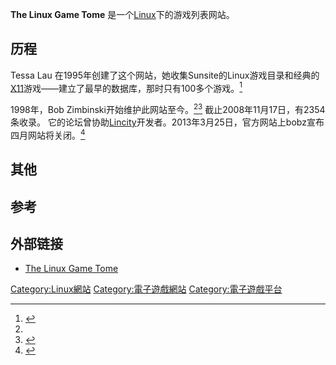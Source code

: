 {{Infobox website
| name           = The Linux Game Tome
| url            = [http://www.happypenguin.org/ happypenguin.org]
| commercial     = 不
| type           = [[Linux游戏|Linux平台游戏]]
| language       = 英文
| registration   = 可选
| owner          = Bob Zimbinski
| author         = Tessa Lau
| launch_date    = {{Start date and age|1995}}
| current_status = 永久停运（2013年4月）
}}
{{noteTA
|G1=IT
}}
{{Portal|电子游戏|Gamepad.svg}}
'''The Linux Game Tome'''  是一个[[Linux|Linux]]下的游戏列表网站。

== 历程 ==
Tessa Lau 在1995年创建了这个网站，她收集Sunsite的Linux游戏目录和经典的[[X11|X11]]游戏——建立了最早的数据库，那时只有100多个游戏。<ref name="about">{{Cite web |url=http://www.happypenguin.org/about/ |title=The Linux Game Tome: About The Linux Game Tome<!-- Bot generated title --> |accessdate=2008-11-16 |archive-date=2013-03-31 |archive-url=https://web.archive.org/web/20130331004357/http://www.happypenguin.org/about/ |dead-url=no }}</ref>

1998年，Bob Zimbinski开始维护此网站至今。<ref name="about"/><ref name="sf2001">{{cite web
 |url         = http://www.newsforge.com/article.pl?sid=01/05/01/024201&mode=thread
 |title       = Playing the game of life with Linux Game Tome maintainer Bob Zimbinski
 |author      = Julie Bresnick
 |work        = [[Linux.com|Linux.com]]
 |publisher   = [[SourceForge,_Inc.|SourceForge, Inc.]]
 |date        = 2001-05-01
 |accessdate  = 2007-08-30
 |deadurl     = yes
 |archiveurl  = https://web.archive.org/web/20020301193006/http://www.newsforge.com/article.pl?sid=01%2F05%2F01%2F024201&mode=thread
 |archivedate = 2002-03-01
}}</ref>
截止2008年11月17日，有2354条收录。
它的论坛曾协助[[Lincity|Lincity]]开发者。2013年3月25日，官方网站上bobz宣布四月网站将关闭。<ref>{{cite web |url=http://www.happypenguin.org/newsitem?id=11236 |title=The Linux Game Tome: The End is Nigh |work=The Linux Game Tome |accessdate=2013-03-25 |deadurl=yes |archiveurl=https://web.archive.org/web/20130331004232/http://www.happypenguin.org/newsitem?id=11236 |archivedate=2013-03-31 }}</ref>

== 其他 ==
== 参考 ==
{{reflist}}

== 外部链接 ==

*{{en}}[https://web.archive.org/web/20081120063318/http://happypenguin.org./ The Linux Game Tome]

[[Category:Linux網站|Category:Linux網站]]
[[Category:電子遊戲網站|Category:電子遊戲網站]]
[[Category:電子遊戲平台|Category:電子遊戲平台]]

{{Linux-stub}}